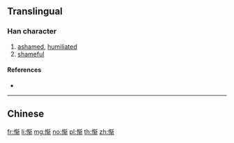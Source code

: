 {{character info/new}}
{{also|慚}}
==Translingual==

===Han character===
{{Han char|rn=61|rad=心|as=08|sn=11|four=|canj=PKQL|ids=⿲忄车斤}}

# [[ashamed]], [[humiliated]]
# [[shameful]]

====References====
* {{Han ref|kx=0392.181|hdz=42314.110|uh=60ED|ud=24813}}

----

==Chinese==
{{zh-see|慚}}

[[fr:惭]]
[[li:惭]]
[[mg:惭]]
[[no:惭]]
[[pl:惭]]
[[th:惭]]
[[zh:惭]]
